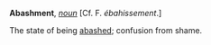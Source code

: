 '''Abashment''', ''[[noun (part of speech)|noun]]'' [Cf. F. ''&eacute;bahissement''.]

The state of being [[abashed]]; confusion from shame.